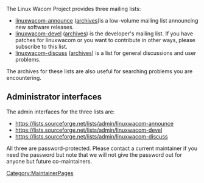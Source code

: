 The Linux Wacom Project provides three mailing lists:
* [http://lists.sourceforge.net/mailman/listinfo/linuxwacom-announce linuxwacom-announce] ([http://sourceforge.net/mailarchive/forum.php?forum_name=linuxwacom-announce archives])is a low-volume mailing list announcing new software releases.
* [http://lists.sourceforge.net/mailman/listinfo/linuxwacom-devel linuxwacom-devel] ([http://sourceforge.net/mailarchive/forum.php?forum_name=linuxwacom-devel archives]) is the developer's mailing list. If you have patches for linuxwacom or you want to contribute in other ways, please subscribe to this list.
* [http://lists.sourceforge.net/mailman/listinfo/linuxwacom-discuss linuxwacom-discuss] ([http://sourceforge.net/mailarchive/forum.php?forum_name=linuxwacom-discuss archives]) is a list for general discussions and user problems.

The archives for these lists are also useful for searching problems you are encountering.
<noinclude>

== Administrator interfaces ==
The admin interfaces for the three lists are:
* https://lists.sourceforge.net/lists/admin/linuxwacom-announce
* https://lists.sourceforge.net/lists/admin/linuxwacom-devel
* https://lists.sourceforge.net/lists/admin/linuxwacom-discuss

All three are password-protected. Please contact a current maintainer if you need the password but note that we will not give the password out for anyone but future co-maintainers.
[[Category:MaintainerPages]]
</noinclude>